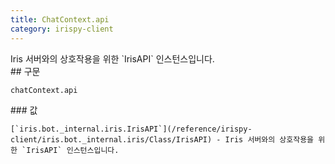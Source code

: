 ```yaml
---
title: ChatContext.api
category: irispy-client
---
```


<Section>
  Iris 서버와의 상호작용을 위한 `IrisAPI` 인스턴스입니다.
</Section>
<Section>
  ## 구문

  ~~~py
  chatContext.api
  ~~~

  <Section>
    ### 값

    [`iris.bot._internal.iris.IrisAPI`](/reference/irispy-client/iris.bot._internal.iris/Class/IrisAPI) - Iris 서버와의 상호작용을 위한 `IrisAPI` 인스턴스입니다.
  </Section>
</Section>